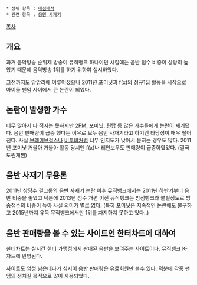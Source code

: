  * 상위 항목 : [[매점매석]]
 * 관련 항목 : [[음원 사재기]]
[[목차]]
== 개요 ==
과거 음악방송 순위제 방송이 뮤직뱅크 하나이던 시절에는 음반 점수 비중이 상당히 높았기 때문에 음악방송 1위를 하기 위하여 실시하였다.

그전까지도 암암리에 이루어졌으나 2011년 포미닛과 f(x)의 정규1집 활동을 시작으로 아이돌 팬덤 사이에서 큰 논란이 되었다.

== 논란이 발생한 가수 ==
너무 많아서 다 적지는 못하지만 [[2PM]], [[포미닛]], [[틴탑]] 등 많은 가수들에게 논란이 재기됐다.
음반 판매량이 급증 했다는 이유로 모두 음반 사재기라고 하기엔 타당성이 매우 떨어진다.
사실 [[브레이브걸스]]나 [[비투비]]처럼 너무 인지도가 낮아서 묻히는 경우도 많다.
2011년 포미닛 거울아 거울아 활동 당시엔 f(x)나 레인보우도 판매량이 급증하였었다. (결국 도찐개찐)

== 음반 사재기 무용론 ==
2011년 상당수 걸그룹의 음반 사재기 논란 이후 뮤직뱅크에서는 2011년 하반기부터 음반 비중을 줄였고
덕분에 2013년 점수 개편 이전 뮤직뱅크는 방점뱅크라 불릴정도로 방송점수의 비중이 높아 사실 의미가 별로 없다. 
(특히 [[포미닛]]은 지속적인 논란에도 불구하고 2015년까지 유독 뮤직뱅크에서만 1위를 차지하지 못하고 있다..)

== 음반 판매량을 볼 수 있는 사이트인 한터차트에 대하여 ==
한터차트는 실시간 한터 가맹점에서 판매된 음반을 보여주는 사이트이다. 뮤직뱅크 K-차트에 반영된다.

사이트도 엄청 낡은데다가 심지어 음반 판매량은 유료회원만 볼수 있다. 덕분에 각종 팬덤의 정치질 목적으로 많이 사용되었다.
